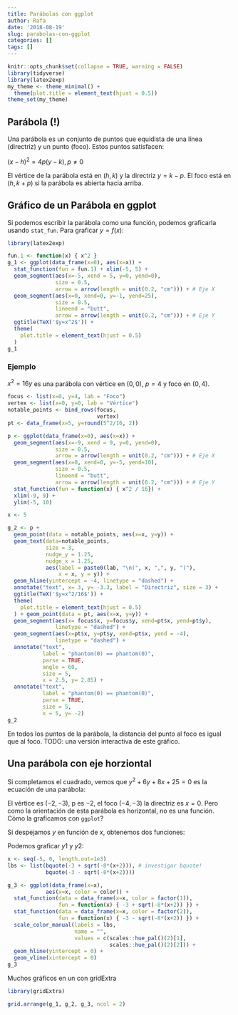 ```yaml
---
title: Parábolas con ggplot
author: Rafa
date: '2018-08-19'
slug: parabolas-con-ggplot
categories: []
tags: []
---
```

```r
knitr::opts_chunk$set(collapse = TRUE, warning = FALSE)
library(tidyverse)
library(latex2exp)
my_theme <- theme_minimal() + 
  theme(plot.title = element_text(hjust = 0.5))
theme_set(my_theme)
```


## Parábola (!)
Una parábola es un conjunto de puntos que equidista de una línea (directriz) y un punto (foco). Estos puntos satisfacen:

$(x-h)^2=4p(y-k), p \neq 0$

El vértice de la parábola está en $(h,k)$ y la directriz $y=k-p$. El foco está en $(h, k+p)$ si la parábola es abierta hacia arriba.

## Gráfico de un Parábola en ggplot
Si podemos escribir la parábola como una función, podemos graficarla usando `stat_fun`. Para graficar $y=f(x)$:

```r
library(latex2exp)

fun.1 <- function(x) { x^2 }
g_1 <- ggplot(data_frame(x=0), aes(x=x)) + 
  stat_function(fun = fun.1) + xlim(-5, 5) + 
  geom_segment(aes(x=-5, xend = 5, y=0, yend=0),
               size = 0.5,
               arrow = arrow(length = unit(0.2, "cm"))) + # Eje X
  geom_segment(aes(x=0, xend=0, y=-1, yend=25),
               size = 0.5,
               lineend = "butt",
               arrow = arrow(length = unit(0.2, "cm"))) + # Eje Y 
  ggtitle(TeX('$y=x^2$')) + 
  theme(
    plot.title = element_text(hjust = 0.5)
  ) 
g_1
```



### Ejemplo
$x^2=16y$ es una parábola con vértice en $(0,0)$, $p = 4$ y foco en $(0,4)$.

```r
focus <- list(x=0, y=4, lab = "Foco")
vertex <- list(x=0, y=0, lab = "Vértice")
notable_points <- bind_rows(focus, 
                            vertex)
pt <- data_frame(x=5, y=round(5^2/16, 2))

p <- ggplot(data_frame(x=0), aes(x=x)) +
  geom_segment(aes(x=-9, xend = 9, y=0, yend=0),
               size = 0.5,
               arrow = arrow(length = unit(0.2, "cm"))) + # Eje X
  geom_segment(aes(x=0, xend=0, y=-5, yend=10),
               size = 0.5,
               lineend = "butt",
               arrow = arrow(length = unit(0.2, "cm"))) + # Eje Y
  stat_function(fun = function(x) { x^2 / 16}) + 
  xlim(-9, 9) + 
  ylim(-5, 10)

x <- 5

g_2 <- p +
  geom_point(data = notable_points, aes(x=x, y=y)) + 
  geom_text(data=notable_points, 
            size = 3,
            nudge_y = 1.25,
            nudge_x = 1.25,
            aes(label = paste0(lab, "\n(", x, ",", y, ")"), 
                x = x, y = y)) + 
  geom_hline(yintercept = -4, linetype = "dashed") + 
  annotate("text", x= 3, y= -3.3, label = "Directriz", size = 3) +
  ggtitle(TeX('$y=x^2/16$')) + 
  theme(
    plot.title = element_text(hjust = 0.5)
  ) + geom_point(data = pt, aes(x=x, y=y)) + 
  geom_segment(aes(x= focus$x, y=focus$y, xend=pt$x, yend=pt$y),
               linetype = "dashed") + 
  geom_segment(aes(x=pt$x, y=pt$y, xend=pt$x, yend = -4),
               linetype = "dashed") + 
  annotate("text", 
           label = "phantom(0) == phantom(0)", 
           parse = TRUE,
           angle = 60,
           size = 5,
           x = 2.5, y= 2.85) + 
  annotate("text", 
           label = "phantom(0) == phantom(0)", 
           parse = TRUE,
           size = 5,
           x = 5, y= -2)
g_2
```

En todos los puntos de la parábola, la distancia del punto al foco es igual que al foco. TODO: una versión interactiva de este gráfico.


## Una parábola con eje horziontal
Si completamos el cuadrado, vemos que $y^2+6y+8x+25 = 0$ es la ecuación de una parábola:

\begin{align}
y^2+6y+8x+25 &= 0\\
y^2+6y+9+8x+25-9  &= 0\\
(y+3)^2 &= -16-8x\\
(y+3)^2 &= 4(-2)(x+2)
\end{align}

El vértice es $(-2, -3)$, p es $-2$, el foco $(-4,-3)$ la directriz es $x=0$. Pero como la orientación de esta parábola es horizontal, no es una función. Cómo la graficamos con `ggplot`?

Si despejamos $y$ en función de $x$, obtenemos dos funciones:
\begin{align}
(y+3)^2 &= (-8)(x+2)\\
y     &= -3 \pm \sqrt{-8(x+2)}\\
y_1  &=-3 + \sqrt{-8(x+2)}\\
y_2 &=-3 - \sqrt{-8(x+2)}\\
\end{align}

Podemos graficar $y1$ y $y2$:
  
```r
x <- seq(-5, 0, length.out=1e3)
lbs <- list(bquote(-3 + sqrt(-8*(x+2))), # investigar bquote!
            bquote(-3 - sqrt(-8*(x+2))))

g_3 <- ggplot(data_frame(x=x), 
            aes(x=x, color = color)) + 
  stat_function(data = data_frame(x=x, color = factor(1)),
                fun = function(x) { -3 + sqrt(-8*(x+2)) }) + 
  stat_function(data = data_frame(x=x, color = factor(2)),
                fun = function(x) { -3 - sqrt(-8*(x+2)) }) + 
  scale_color_manual(labels = lbs,
                     name = "",
                     values = c(scales::hue_pal()(2)[1], 
                                scales::hue_pal()(2)[2])) + 
  geom_hline(yintercept = 0) + 
  geom_vline(xintercept = 0)
g_3
```

Muchos gráficos en un con gridExtra

```r
library(gridExtra)

grid.arrange(g_1, g_2, g_3, ncol = 2)
```